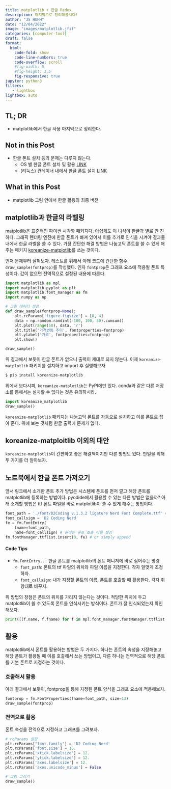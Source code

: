 ```yaml
---
title: matplotlib + 한글 Redux
description: 마지막으로 정리해봅시다!
author: "JS HUHH"
date: "12/04/2022"
image: "images/matplotlib.jfif"
categories: [computer-tool]
draft: false
format:
  html:
    code-fold: show
    code-line-numbers: true
    code-overflow: scroll
    #fig-width: 5
    #fig-height: 3.5
    fig-responsive: true 
jupyter: python3
filters:
   - lightbox
lightbox: auto
---
```


## TL; DR

- matplotlib에서 한글 사용 마지막으로 정리한다. 

## Not in this Post  

- 한글 폰트 설치 등의 문제는 다루지 않는다. 
	-  OS 별 한글 폰트 설치 및 활용 [LINK](https://zephyrus1111.tistory.com/7) 
	- (리눅스) 컨테이너 내에서 한글 폰트 설치 [LINK](https://anarinsk.github.io/lostineconomics_quarto/posts/container/2020-09-24-install-hangul-in-docker.html)

## What in this Post 

- matplotlib 그림 안에서 한글 활용의 최종 버전

## matplotlib과 한글의 라벨링

matplotlib은 표준적인 파이썬 시각화 패키지다. 아쉽게도 이 녀석이 한글과 별로 안 친하다. 그래픽 렌더링 엔진에 한글 폰트가 빠져 있어서 이를 추가로 인식을 시켜야 결과물 내에서 한글 라벨을 쓸 수 있다. 가장 간단한 해결 방법은 나눔고딕 폰트를 쓸 수 있게 해주는 패키지 [koreanize-matplotlib](https://github.com/seongminp/koreanize-matplotlib)를 쓰는 것이다. 

먼저 문제부터 살펴보자. 테스트를 위해서 아래 코드에 간단한 함수 `draw_sample(fontprop)`를 작성했다. 인자 `fontprop`은 그래프 요소에 적용될 폰트 특성이다. 값이 없으면 전역적으로 설정된 내용에 따른다. 


```python

import matplotlib as mpl
import matplotlib.pyplot as plt
import matplotlib.font_manager as fm
import numpy as np

# 그릴 데이터 생성 
def draw_sample(fontprop=None): 
    plt.rcParams['figure.figsize'] = [8, 4]
    data = np.random.randint(-100, 100, 50).cumsum()
    plt.plot(range(50), data, 'r')
    plt.title('가격변동 추이', fontproperties=fontprop)
    plt.ylabel('가격', fontproperties=fontprop)
    plt.show()

draw_sample()
```

위 결과에서 보듯이 한글 폰트가 없으니 출력이 제대로 되지 않는다. 이제 `koreanize-matplotlib` 패키지를 설치하고 import 후 실행해보자 

```bash
$ pip install koreanize-matplotlib 
```

위에서 보다시피, `koreanize-matplotlib`는 PyPI에만 있다. conda와 같은 다른 저장소를 통해서는 설치할 수 없다는 것은 유의하시라. 

```python
import koreanize_matplotlib
draw_sample()
```

`koreanize-matplotlib` 패키지는 나눔고딕 폰트를 자동으로 설치하고 이를 폰트로 잡아 준다. 위에 보는 것처럼 한글 출력에 문제가 없다. 

## koreanize-matploitlib 이외의 대안

`koreanize-matplotlib`이 간편하고 좋은 해결책이지만 다른 방법도 있다. 만일을 위해 두 가지를 더 알아보자.  

## 노트북에서 한글 폰트 가져오기 

앞서 링크에서 소개한 폰트 추가 방법은 시스템에 폰트를 먼저 깔고 해당 폰트를 matplotlib에 등록하는 방법이다. pyodide에서 활용할 수 있는 다른 방법은 없을까? 아래 소개할 방법은 ttf 폰트 파일을 바로 matplotlib이 쓸 수 있게 해주는 방법이다.    

```python
font_path = './font/D2Coding v.1.3.2 ligature Nerd Font Complete.ttf' # 폰트 파일의 위치에 따라서 조정
font_callsign = 'D2 Coding Nerd'
fe = fm.FontEntry(
    fname=font_path,
    name=font_callsign) # 원하는 폰트 호출 이름 설정 
fm.fontManager.ttflist.insert(0, fe) # or simply append
```

:::{.callout-tip}
#### Code Tips
- `fm.FontEntry...` 한글 폰트를 matplotlib의 폰트 매니저에 바로 심어주는 명령 
	- `font_path`: 폰트의 ttf 파일의 위치와 파일 이름을 지정한다. 각자 알맞게 조정하자.
	- `font_callsign`: 내가 지정할 폰트의 이름, 폰트를 호출할 때 활용한다. 각자 취향대로 바꾸자. 
:::

위 방법의 장점은 폰트의 위치를 가리지 않는다는 것이다. 적당한 위치에 두고 matplotlib이 쓸 수 있도록 폰트를 인식시키는 방식이다. 폰트가 잘 인식되었는지 확인해보자.  

```python
print([(f.name, f.fname) for f in mpl.font_manager.fontManager.ttflist if ('D2' in f.name) | ('Nanum' in f.name) ])
```

## 활용 

matplotlib에서 폰트를 활용하는 방법은 두 가지다. 하나는 폰트의 속성을 지정해놓고 해당 폰트가 활용될 때 이를 호출해서 쓰는 방법이고, 다른 하나는 전역적으로 해당 폰트를 기본 폰트로 지정하는 것이다. 

### 호출해서 활용

아래 결과에서 보듯이, fontprop을 통해 지정된 폰트 양식을 그래프 요소에 적용해보자. 

```python
fontprop = fm.FontProperties(fname=font_path, size=13)
draw_sample(fontprop)
```

### 전역으로 활용

폰트 속성을 전역으로 지정하고 그래프를 그려보자. 

```python
# rcParams 설정
plt.rcParams["font.family"] = 'D2 Coding Nerd'
plt.rcParams['font.size'] = 15.
plt.rcParams['xtick.labelsize'] = 12.
plt.rcParams['ytick.labelsize'] = 12.
plt.rcParams['axes.labelsize'] = 12.
plt.rcParams['axes.unicode_minus'] = False

# 그림 그리기 
draw_sample()
```
